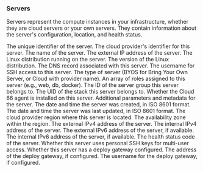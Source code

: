 ---
---

### Servers

Servers represent the compute instances in your infrastructure, whether they are cloud servers or your own servers. They contain information about the server's configuration, location, and health status.

<Model>
    <ModelProperty name="uid" type="string">
        The unique identifier of the server.
    </ModelProperty>
    <ModelProperty name="vendor_uid" type="string">
        The cloud provider's identifier for this server.
    </ModelProperty>
    <ModelProperty name="name" type="string">
        The name of the server.
    </ModelProperty>
    <ModelProperty name="address" type="string">
        The external IP address of the server.
    </ModelProperty>
    <ModelProperty name="distro" type="string">
        The Linux distribution running on the server.
    </ModelProperty>
    <ModelProperty name="distro_version" type="string">
        The version of the Linux distribution.
    </ModelProperty>
    <ModelProperty name="dns_record" type="string">
        The DNS record associated with this server.
    </ModelProperty>
    <ModelProperty name="user_name" type="string">
        The username for SSH access to this server.
    </ModelProperty>
    <ModelProperty name="server_type" type="string">
        The type of server (BYOS for Bring Your Own Server, or Cloud with provider name).
    </ModelProperty>
    <ModelProperty name="server_roles" type="array">
        An array of roles assigned to this server (e.g., web, db, docker).
    </ModelProperty>
    <ModelProperty name="server_group_id" type="integer">
        The ID of the server group this server belongs to.
    </ModelProperty>
    <ModelProperty name="stack_uid" type="string">
        The UID of the stack this server belongs to.
    </ModelProperty>
    <ModelProperty name="has_agent" type="boolean">
        Whether the Cloud 66 agent is installed on this server.
    </ModelProperty>
    <ModelProperty name="params" type="object">
        Additional parameters and metadata for the server.
    </ModelProperty>
    <ModelProperty name="created_at" type="datetime">
        The date and time the server was created, in ISO 8601 format.
    </ModelProperty>
    <ModelProperty name="updated_at" type="datetime">
        The date and time the server was last updated, in ISO 8601 format.
    </ModelProperty>
    <ModelProperty name="region" type="string">
        The cloud provider region where this server is located.
    </ModelProperty>
    <ModelProperty name="availability_zone" type="string">
        The availability zone within the region.
    </ModelProperty>
    <ModelProperty name="ext_ipv4" type="string">
        The external IPv4 address of the server.
    </ModelProperty>
    <ModelProperty name="int_ipv4" type="string">
        The internal IPv4 address of the server.
    </ModelProperty>
    <ModelProperty name="ext_ipv6" type="string">
        The external IPv6 address of the server, if available.
    </ModelProperty>
    <ModelProperty name="int_ipv6" type="string">
        The internal IPv6 address of the server, if available.
    </ModelProperty>
    <ModelProperty name="health_state" type="integer">
        The health status code of the server.
    </ModelProperty>
    <ModelProperty name="personal_key" type="boolean">
        Whether this server uses personal SSH keys for multi-user access.
    </ModelProperty>
    <ModelProperty name="has_deploy_gateway" type="boolean">
        Whether this server has a deploy gateway configured.
    </ModelProperty>
    <ModelProperty name="deploy_gateway_address" type="string">
        The address of the deploy gateway, if configured.
    </ModelProperty>
    <ModelProperty name="deploy_gateway_user_name" type="string">
        The username for the deploy gateway, if configured.
    </ModelProperty>
</Model>